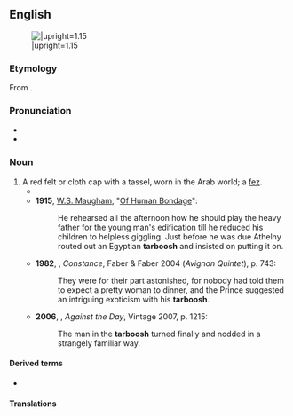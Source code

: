 ==English==
{{wikipedia}}
[[File:Kofia mtarbosh.jpg|thumb|right|{{lang|en|A tarboosh.}}|upright=1.15]]

===Etymology===
From {{bor|en|ar|طَرْبُوش|}}.

===Pronunciation===
* {{IPA|en|/tɑːˈbuːʃ/}}
* {{rhymes|en|uːʃ|s=2}}

===Noun===
{{en-noun}}

# A red felt or cloth cap with a tassel, worn in the Arab world; a [[fez]].
#* {{RQ:Thackeray Pendennis||passage=He went to the Pyramids and Syria, and there left his malady behind him, and returned with a fine beard, and a supply of '''tarbooshes''' and nargillies, with which he regales all his friends.|76}}
#* '''1915''', [[w:W. Somerset Maugham|W.S. Maugham]], "[[s:Of Human Bondage/Chapter CXV|Of Human Bondage]]":
#*: He rehearsed all the afternoon how he should play the heavy father for the young man's edification till he reduced his children to helpless giggling. Just before he was due Athelny routed out an Egyptian '''tarboosh''' and insisted on putting it on.
#* '''1982''', {{w|Lawrence Durrell}}, ''Constance'', Faber & Faber 2004 (''Avignon Quintet''), p. 743:
#*: They were for their part astonished, for nobody had told them to expect a pretty woman to dinner, and the Prince suggested an intriguing exoticism with his '''tarboosh'''.
#* '''2006''', {{w|Thomas Pynchon}}, ''Against the Day'', Vintage 2007, p. 1215:
#*: The man in the '''tarboosh''' turned finally and nodded in a strangely familiar way.

====Derived terms====
* {{l|en|tarbooshed}}

====Translations====
{{trans-see|fez}}

{{topics|en|Headwear}}